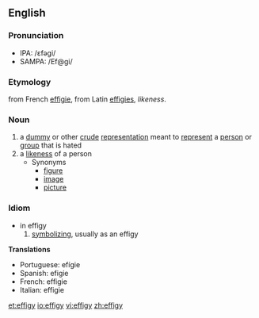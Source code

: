 ==English==
===Pronunciation===
*IPA: /ɛfəgi/
*SAMPA: /Ef@gi/

===Etymology===
from French [[effigie]], from Latin [[effigies]], ''likeness''.
===Noun===
{{en-noun|effig|ies}}
# a [[dummy]] or other [[crude]] [[representation]] meant to [[represent]] a [[person]] or [[group]] that is hated
# a [[likeness]] of a person
#* Synonyms
#** [[figure]]
#** [[image]]
#** [[picture]]

===Idiom===
* in effigy
*# [[symbolize|symbolizing]], usually as an effigy

'''Translations'''

* Portuguese: efígie
* Spanish: efigie
* French: effigie
* Italian: effigie

[[et:effigy]]
[[io:effigy]]
[[vi:effigy]]
[[zh:effigy]]